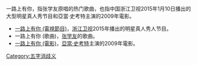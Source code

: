 一路上有你，指张学友原唱的热门歌曲，也指中国浙江卫视2015年1月10日播出的大型明星真人秀节目和亞當·史考特主演的2009年電影。
*[[一路上有你_(電視節目)|一路上有你 (電視節目)]]，[[浙江卫视|浙江卫视]]2015年播出的明星真人秀人节目。
*一路上有你 (歌曲)，[[张学友|张学友]]的歌曲。
*[[一路上有你_(電影)|一路上有你 (電影)]]，[[亞當·史考特_(演員)|亞當·史考特]]主演的2009年電影。

[[Category:五字消歧义|Category:五字消歧义]]